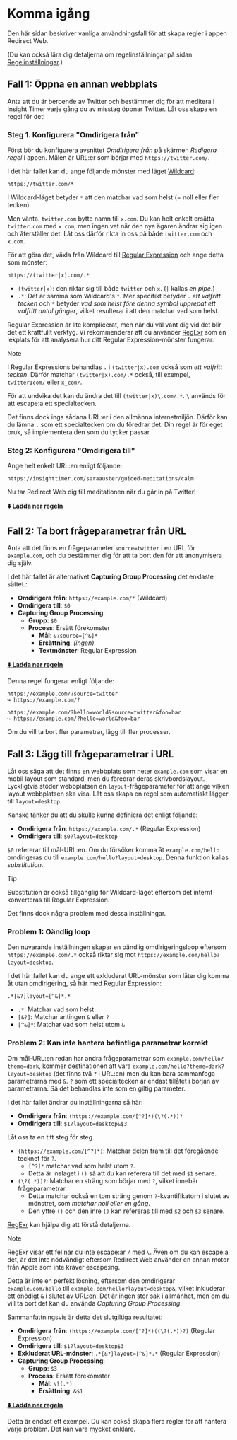# Komma igång

Den här sidan beskriver vanliga användningsfall för att skapa regler i appen Redirect Web.

(Du kan också lära dig detaljerna om regelinställningar på sidan [Regelinställningar](./rule-settings).)

## Fall 1: Öppna en annan webbplats

Anta att du är beroende av Twitter och bestämmer dig för att meditera i Insight Timer varje gång du av misstag öppnar Twitter. Låt oss skapa en regel för det!

### Steg 1. Konfigurera "Omdirigera från"

Först bör du konfigurera avsnittet *Omdirigera från* på skärmen *Redigera regel* i appen. Målen är URL:er som börjar med `https://twitter.com/`.

I det här fallet kan du ange följande mönster med läget [Wildcard](rule-settings#url-pattern-wildcard):

```
https://twitter.com/*
```

I Wildcard-läget betyder `*` att den matchar vad som helst (= noll eller fler tecken).

Men vänta. `twitter.com` bytte namn till `x.com`. Du kan helt enkelt ersätta `twitter.com` med `x.com`, men ingen vet när den nya ägaren ändrar sig igen och återställer det. Låt oss därför rikta in oss på både `twitter.com` och `x.com`.

För att göra det, växla från Wildcard till [Regular Expression](rule-settings#url-pattern-regular-expression) och ange detta som mönster:

```
https://(twitter|x).com/.*
```

* `(twitter|x)`: den riktar sig till både `twitter` och `x`. (`|` kallas *en pipe*.)
* `.*`: Det är samma som Wildcard's `*`. Mer specifikt betyder `.` *ett valfritt tecken* och `*` betyder *vad som helst före denna symbol upprepat ett valfritt antal gånger*, vilket resulterar i att den matchar vad som helst.

Regular Expression är lite komplicerat, men när du väl vant dig vid det blir det ett kraftfullt verktyg. Vi rekommenderar att du använder [RegExr](https://regexr.com) som en lekplats för att analysera hur ditt Regular Expression-mönster fungerar.

> [!NOTE]
> I Regular Expressions behandlas `.` i `(twitter|x).com` också som *ett valfritt tecken*. Därför matchar `(twitter|x).com/.*` också, till exempel, `twitter1com/` eller `x_com/`.
> 
> För att undvika det kan du ändra det till `(twitter|x)\.com/.*`. `\` används för att escape:a ett specialtecken.
>
> Det finns dock inga sådana URL:er i den allmänna internetmiljön. Därför kan du lämna `.` som ett specialtecken om du föredrar det. Din regel är för eget bruk, så implementera den som du tycker passar.

### Steg 2: Konfigurera "Omdirigera till"

Ange helt enkelt URL:en enligt följande:

```
https://insighttimer.com/saraauster/guided-meditations/calm
```

Nu tar Redirect Web dig till meditationen när du går in på Twitter!

**[⬇️ Ladda ner regeln](/rules/reduce-twitter-addiction.redirectweb)**

## Fall 2: Ta bort frågeparametrar från URL

Anta att det finns en frågeparameter `source=twitter` i en URL för `example.com`, och du bestämmer dig för att ta bort den för att anonymisera dig själv.

I det här fallet är alternativet **Capturing Group Processing** det enklaste sättet.:

* **Omdirigera från**: `https://example.com/*` (Wildcard)
* **Omdirigera till**: `$0`
* **Capturing Group Processing**:
    * **Grupp**: `$0`
    * **Process**: Ersätt förekomster
        * **Mål**: `&?source=[^&]*`
        * **Ersättning**: *(ingen)*
        * **Textmönster**: Regular Expression

**[⬇️ Ladda ner regeln](/rules/remove-parameters.redirectweb)**

Denna regel fungerar enligt följande:

```
https://example.com/?source=twitter
↪ https://example.com/?

https://example.com/?hello=world&source=twitter&foo=bar
↪ https://example.com/?hello=world&foo=bar
```

Om du vill ta bort fler parametrar, lägg till fler processer.

## Fall 3: Lägg till frågeparametrar i URL

Låt oss säga att det finns en webbplats som heter `example.com` som visar en mobil layout som standard, men du föredrar deras skrivbordslayout. Lyckligtvis stöder webbplatsen en `layout`-frågeparameter för att ange vilken layout webbplatsen ska visa. Låt oss skapa en regel som automatiskt lägger till `layout=desktop`.

Kanske tänker du att du skulle kunna definiera det enligt följande:

* **Omdirigera från**: `https://example.com/.*` (Regular Expression)
* **Omdirigera till**: `$0?layout=desktop`

`$0` refererar till mål-URL:en. Om du försöker komma åt `example.com/hello` omdirigeras du till `example.com/hello?layout=desktop`. Denna funktion kallas *substitution*.

> [!TIP]
> Substitution är också tillgänglig för Wildcard-läget eftersom det internt konverteras till Regular Expression.

Det finns dock några problem med dessa inställningar.

### Problem 1: Oändlig loop

Den nuvarande inställningen skapar en oändlig omdirigeringsloop eftersom `https://example.com/.*` också riktar sig mot `https://example.com/hello?layout=desktop`.

I det här fallet kan du ange ett exkluderat URL-mönster som låter dig komma åt utan omdirigering, så här med Regular Expression:

```
.*[&?]layout=[^&]*.*
```

* `.*`: Matchar vad som helst
* `[&?]`: Matchar antingen `&` eller `?`
* `[^&]*`: Matchar vad som helst utom `&`

### Problem 2: Kan inte hantera befintliga parametrar korrekt

Om mål-URL:en redan har andra frågeparametrar som `example.com/hello?theme=dark`, kommer destinationen att vara `example.com/hello?theme=dark?layout=desktop` (det finns två `?` i URL:en) men du kan bara sammanfoga parametrarna med `&`. `?` som ett specialtecken är endast tillåtet i början av parametrarna. Så det behandlas inte som en giltig parameter.

I det här fallet ändrar du inställningarna så här:

* **Omdirigera från**: `(https://example.com/[^?]*)(\?(.*))?`
* **Omdirigera till**: `$1?layout=desktop&$3`

Låt oss ta en titt steg för steg.

* `(https://example.com/[^?]*)`: Matchar delen fram till det föregående tecknet för `?`.
    * `[^?]*` matchar vad som helst utom `?`.
    * Detta är inslaget i `()` så att du kan referera till det med `$1` senare.
* `(\?(.*))?`: Matchar en sträng som börjar med `?`, vilket innebär frågeparametrar.
    * Detta matchar också en tom sträng genom `?`-kvantifikatorn i slutet av mönstret, som *matchar noll eller en gång*.
    * Den yttre `()` och den inre `()` kan refereras till med `$2` och `$3` senare.

[RegExr](https://regexr.com) kan hjälpa dig att förstå detaljerna.

> [!NOTE]
> RegExr visar ett fel när du inte escape:ar `/` med `\`. Även om du kan escape:a det, är det inte nödvändigt eftersom Redirect Web använder en annan motor från Apple som inte kräver escape:ing.

Detta är inte en perfekt lösning, eftersom den omdirigerar `example.com/hello` till `example.com/hello?layout=desktop&`, vilket inkluderar ett onödigt `&` i slutet av URL:en. Det är ingen stor sak i allmänhet, men om du vill ta bort det kan du använda *Capturing Group Processing*.

Sammanfattningsvis är detta det slutgiltiga resultatet:

* **Omdirigera från**: `(https://example.com/[^?]*)((\?(.*))?)` (Regular Expression)
* **Omdirigera till**: `$1?layout=desktop$3`
* **Exkluderat URL-mönster**: `.*[&?]layout=[^&]*.*` (Regular Expression)
* **Capturing Group Processing**:
    * **Grupp**: `$3`
    * **Process**: Ersätt förekomster
        * **Mål**: `\?(.*)`
        * **Ersättning**: `&$1`

**[⬇️ Ladda ner regeln](/rules/add-parameters.redirectweb)**

Detta är endast ett exempel. Du kan också skapa flera regler för att hantera varje problem. Det kan vara mycket enklare.